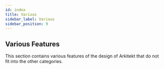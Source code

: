 ```yaml
---
id: index
title: Various
sidebar_label: Various
sidebar_position: 9
---
```


## Various Features

This section contains various features of the design of Arkitekt that do not fit into the other categories.